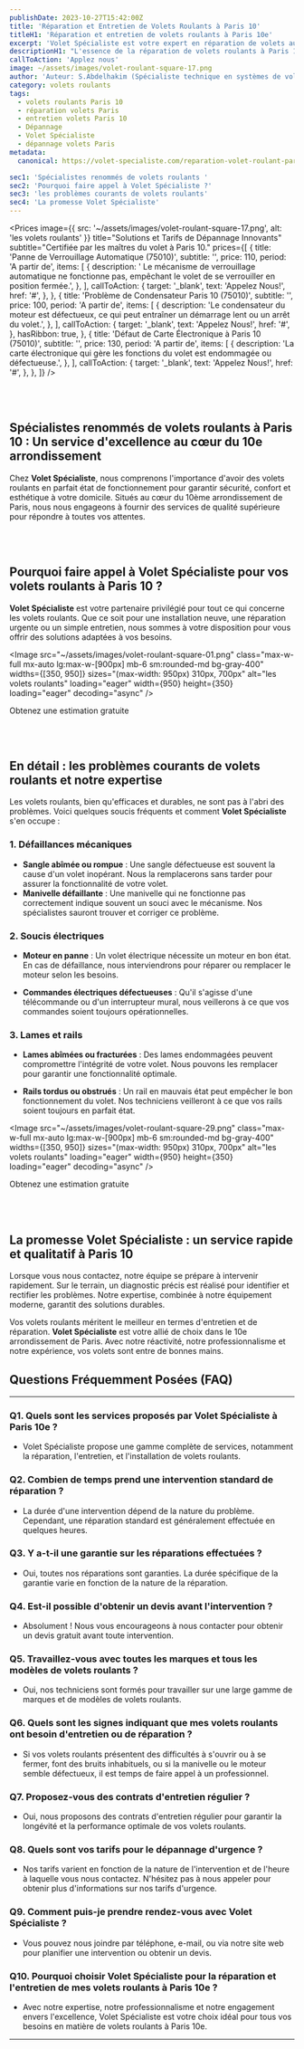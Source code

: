 ```yaml
---
publishDate: 2023-10-27T15:42:00Z
title: 'Réparation et Entretien de Volets Roulants à Paris 10'
titleH1: 'Réparation et entretien de volets roulants à Paris 10e'
excerpt: 'Volet Spécialiste est votre expert en réparation de volets au cœur du 10e arrondissement de Paris. Découvrez nos solutions pour tous pannes liés aux volets roulants.'
descriptionH1: "L'essence de la réparation de volets roulants à Paris 10. Imprégnés de l'élégance et de la vivacité du 10e arrondissement, chez Volet Spécialiste, nous marions savoir-faire ancestral et modernité pour délivrer un service de dépannage de volets roulants inégalé. Chaque intervention est un gage de perfection, conçue en harmonie avec le caractère distinctif de Paris 10. Pour des situations urgentes ou des conseils avisés, contactez-nous au ☎ 01 85 49 07 08."
callToAction: 'Applez nous'
image: ~/assets/images/volet-roulant-square-17.png
author: 'Auteur: S.Abdelhakim (Spécialiste technique en systèmes de volets roulants)'
category: volets roulants
tags:
  - volets roulants Paris 10
  - réparation volets Paris
  - entretien volets Paris 10
  - Dépannage
  - Volet Spécialiste
  - dépannage volets Paris
metadata:
  canonical: https://volet-specialiste.com/reparation-volet-roulant-paris-10

sec1: 'Spécialistes renommés de volets roulants '
sec2: 'Pourquoi faire appel à Volet Spécialiste ?'
sec3: 'les problèmes courants de volets roulants'
sec4: 'La promesse Volet Spécialiste'
---
```



<Prices
  image={{ src: '~/assets/images/volet-roulant-square-17.png', alt: 'les volets roulants' }}
  title="Solutions et Tarifs de Dépannage Innovants"
  subtitle="Certifiée par les maîtres du volet à Paris 10."
  prices={[
    {
      title: 'Panne de Verrouillage Automatique (75010)',
      subtitle: '',
      price: 110,
      period: 'A partir de',
      items: [
        {
          description:
            ' Le mécanisme de verrouillage automatique ne fonctionne pas, empêchant le volet de se verrouiller en position fermée.',
        },
      ],
      callToAction: {
        target: '_blank',
        text: 'Appelez Nous!',
        href: '#',
      },
    },
    {
      title: 'Problème de Condensateur Paris 10 (75010)',
      subtitle: '',
      price: 100,
      period: 'A partir de',
      items: [
        {
          description:
            'Le condensateur du moteur est défectueux, ce qui peut entraîner un démarrage lent ou un arrêt du volet.',
        },
      ],
      callToAction: {
        target: '_blank',
        text: 'Appelez Nous!',
        href: '#',
      },
      hasRibbon: true,
    },
    {
      title: 'Défaut de Carte Électronique à Paris 10 (75010)',
      subtitle: '',
      price: 130,
      period: 'A partir de',
      items: [
        {
          description: 'La carte électronique qui gère les fonctions du volet est endommagée ou défectueuse.',
        },
      ],
      callToAction: {
        target: '_blank',
        text: 'Appelez Nous!',
        href: '#',
      },
    },
  ]}
/>

<a id="section1"></a>
<br />
<br />

## **Spécialistes renommés de volets roulants à Paris 10 : Un service d'excellence au cœur du 10e arrondissement**

Chez **Volet Spécialiste**, nous comprenons l'importance d'avoir des volets roulants en parfait état de fonctionnement pour garantir sécurité, confort et esthétique à votre domicile. Situés au cœur du 10ème arrondissement de Paris, nous nous engageons à fournir des services de qualité supérieure pour répondre à toutes vos attentes.

<a id="section2"></a>
<br />
<br />

## **Pourquoi faire appel à Volet Spécialiste pour vos volets roulants à Paris 10 ?**

**Volet Spécialiste** est votre partenaire privilégié pour tout ce qui concerne les volets roulants. Que ce soit pour une installation neuve, une réparation urgente ou un simple entretien, nous sommes à votre disposition pour vous offrir des solutions adaptées à vos besoins.

<Image
  src="~/assets/images/volet-roulant-square-01.png"
  class="max-w-full mx-auto lg:max-w-[900px] mb-6 sm:rounded-md bg-gray-400"
  widths={[350, 950]}
  sizes="(max-width: 950px) 310px, 700px"
  alt="les volets roulants"
  loading="eager"
  width={950}
  height={350}
  loading="eager"
  decoding="async"
/>

<div class="md:hidden">
  <TelMob
    callToAction={{
      text: 'Appelez Nous',
      href: 'tel:01 85 49 07 07',
    }}
  >
    <Fragment slot="title">Obtenez une estimation gratuite</Fragment>
  </TelMob>
</div>

<a id="section3"></a>
<br />
<br />

## En détail : les problèmes courants de volets roulants et notre expertise

Les volets roulants, bien qu'efficaces et durables, ne sont pas à l'abri des problèmes. Voici quelques soucis fréquents et comment **Volet Spécialiste** s'en occupe :

### 1. Défaillances mécaniques

- **Sangle abîmée ou rompue** : Une sangle défectueuse est souvent la cause d'un volet inopérant. Nous la remplacerons sans tarder pour assurer la fonctionnalité de votre volet.
- **Manivelle défaillante** : Une manivelle qui ne fonctionne pas correctement indique souvent un souci avec le mécanisme. Nos spécialistes sauront trouver et corriger ce problème.

### 2. Soucis électriques

- **Moteur en panne** : Un volet électrique nécessite un moteur en bon état. En cas de défaillance, nous interviendrons pour réparer ou remplacer le moteur selon les besoins.

- **Commandes électriques défectueuses** : Qu'il s'agisse d'une télécommande ou d'un interrupteur mural, nous veillerons à ce que vos commandes soient toujours opérationnelles.

### 3. Lames et rails

- **Lames abîmées ou fracturées** : Des lames endommagées peuvent compromettre l'intégrité de votre volet. Nous pouvons les remplacer pour garantir une fonctionnalité optimale.

- **Rails tordus ou obstrués** : Un rail en mauvais état peut empêcher le bon fonctionnement du volet. Nos techniciens veilleront à ce que vos rails soient toujours en parfait état.

<Image
  src="~/assets/images/volet-roulant-square-29.png"
  class="max-w-full mx-auto lg:max-w-[900px] mb-6 sm:rounded-md bg-gray-400"
  widths={[350, 950]}
  sizes="(max-width: 950px) 310px, 700px"
  alt="les volets roulants"
  loading="eager"
  width={950}
  height={350}
  loading="eager"
  decoding="async"
/>

<div class="md:hidden">
  <TelMob
    callToAction={{
      text: 'Appelez Nous',
      href: 'tel:01 85 49 07 07',
    }}
  >
    <Fragment slot="title">Obtenez une estimation gratuite</Fragment>
  </TelMob>
</div>

<a id="section4"></a>
<br />
<br />

## La promesse **Volet Spécialiste** : un service rapide et qualitatif à Paris 10

Lorsque vous nous contactez, notre équipe se prépare à intervenir rapidement. Sur le terrain, un diagnostic précis est réalisé pour identifier et rectifier les problèmes. Notre expertise, combinée à notre équipement moderne, garantit des solutions durables.

Vos volets roulants méritent le meilleur en termes d'entretien et de réparation. **Volet Spécialiste** est votre allié de choix dans le 10e arrondissement de Paris. Avec notre réactivité, notre professionnalisme et notre expérience, vos volets sont entre de bonnes mains.

## Questions Fréquemment Posées (FAQ)

---

### Q1. Quels sont les services proposés par Volet Spécialiste à Paris 10e ?

- Volet Spécialiste propose une gamme complète de services, notamment la réparation, l'entretien, et l'installation de volets roulants.

### Q2. Combien de temps prend une intervention standard de réparation ?

- La durée d'une intervention dépend de la nature du problème. Cependant, une réparation standard est généralement effectuée en quelques heures.

### Q3. Y a-t-il une garantie sur les réparations effectuées ?

- Oui, toutes nos réparations sont garanties. La durée spécifique de la garantie varie en fonction de la nature de la réparation.

### Q4. Est-il possible d'obtenir un devis avant l'intervention ?

- Absolument ! Nous vous encourageons à nous contacter pour obtenir un devis gratuit avant toute intervention.

### Q5. Travaillez-vous avec toutes les marques et tous les modèles de volets roulants ?

- Oui, nos techniciens sont formés pour travailler sur une large gamme de marques et de modèles de volets roulants.

### Q6. Quels sont les signes indiquant que mes volets roulants ont besoin d'entretien ou de réparation ?

- Si vos volets roulants présentent des difficultés à s'ouvrir ou à se fermer, font des bruits inhabituels, ou si la manivelle ou le moteur semble défectueux, il est temps de faire appel à un professionnel.

### Q7. Proposez-vous des contrats d'entretien régulier ?

- Oui, nous proposons des contrats d'entretien régulier pour garantir la longévité et la performance optimale de vos volets roulants.

### Q8. Quels sont vos tarifs pour le dépannage d'urgence ?

- Nos tarifs varient en fonction de la nature de l'intervention et de l'heure à laquelle vous nous contactez. N'hésitez pas à nous appeler pour obtenir plus d'informations sur nos tarifs d'urgence.

### Q9. Comment puis-je prendre rendez-vous avec Volet Spécialiste ?

- Vous pouvez nous joindre par téléphone, e-mail, ou via notre site web pour planifier une intervention ou obtenir un devis.

### Q10. Pourquoi choisir Volet Spécialiste pour la réparation et l'entretien de mes volets roulants à Paris 10e ?

- Avec notre expertise, notre professionnalisme et notre engagement envers l'excellence, Volet Spécialiste est votre choix idéal pour tous vos besoins en matière de volets roulants à Paris 10e.

---
